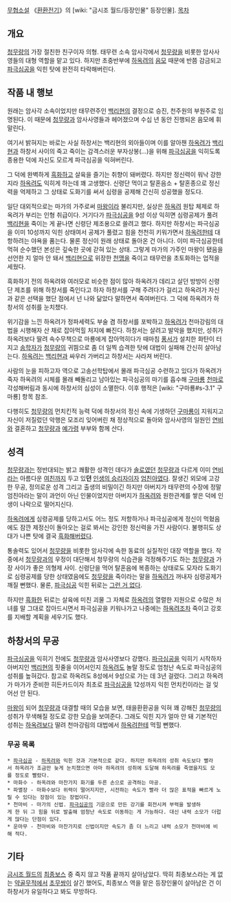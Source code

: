 [[무협소설]] 《[[환환전기]]》의 [wiki: "금시조 월드/등장인물" 등장인물].
[[목차]]
== 개요 ==
[[청무량]]의 가장 절친한 친구이자 의형. 태무련 소속 암사각에서 [[청무량]]을 비롯한 암사사영들의 대형 역할을 맡고 있다. 하지만 초중반부에 [[하옥려]]의 [[음모]] 때문에 반쯤 감금되고 [[파극심공]]을 익힌 탓에 완전히 타락해버린다.

== 작품 내 행보 ==
원래는 암사각 소속이었지만 태무련주인 [[백리현]]의 결정으로 승진, 천주원의 부원주로 임명된다. 이 때문에 [[청무량]]과 암사사영들과 헤어졌으며 수십 년 동안 진행되온 음모에 휘말린다.

여기서 밝혀지는 바로는 사실 하창서는 백리현의 외아들이며 이를 알아챈 [[하옥려]]가 [[백리현]]과 하창서 사이의 죽고 죽이는 감격스러운 부자상봉(…)을 위해 [[파극심공]]을 익히도록 종용한 덕에 자신도 모르게 파극심공을 익혀버린다.

그 덕에 완벽하게 [[흑화]]하고 살육을 즐기는 취향이 돼버렸다. 하지만 정신력이 워낙 강한지라 [[하옥려]]도 익히게 하는데 꽤 고생했다. 신령단 먹이고 탈혼음소 + 탈혼종으로 정신력을 억제하고 그 상태로 도화기를 써서 심령을 공제해 간신히 성공했을 정도다.

일단 대외적으로는 마가의 가주로써 [[마왕]]이라 불리지만, 실상은 [[하옥려]] 원탑 체제로 하옥려가 부리는 인형 취급이다. 거기다가 [[파극심공]]을 9성 이상 익히면 심령공제가 풀려 [[백리현]]을 죽이는 게 끝나면 신령단 제조용으로 쓸려고 했다. 하지만 하창서는 파극심공을 이미 10성까지 익힌 상태여서 공제가 풀렸고 힘을 천천히 키워가면서 [[하옥려]]한테 대항하려는 야욕을 품는다. 물론 정신이 원래 상태로 돌아온 건 아니다. 이미 파극심공한테 먹혀 순수했던 본성은 깊숙한 곳에 갇혀 있는 상태. 그렇게 마가의 가주인 마왕이 됐음을 선언한 지 얼마 안 돼서 [[백리현]]으로 위장한 [[천맹]]을 죽이고 태무련을 초토화하는 업적을 세웠다.

흑화하기 전의 하옥려와 여러모로 비슷한 점이 많아 하옥려가 데리고 살던 방방이 신령단 제조를 위해 하창서를 죽인다고 하자 하창서를 구해 주려다가 걸리고 하옥려가 자신과 같은 선택을 했단 점에서 넌 나와 닮았다 말하면서 죽여버린다. 그 덕에 하옥려가 하창서의 성취를 눈치챘다.

위기감을 느낀 하옥려가 정파세력도 부술 겸 하창서를 포박하고 [[하옥려]]가 천마강림의 대법을 시행해자 산 채로 잡아먹힐 처지에 빠진다. 하창서는 살려고 발악을 했지만, 성취가 하옥려보다 딸려 속수무책으로 마룡에게 잡아먹히다가 때마침 [[풍서]]가 설치한 화탄이 터지고 [[송학자]]가 [[청무량]]의 귀띔으로 좀 더 일찍 습격한 탓에 대법이 실패해 간신히 살아남는다. [[하옥려]]는 [[백리현]]과 싸우러 가버리고 하창서는 사라져 버린다. 

사람의 눈을 피하고자 역으로 고송선학탑에서 몰래 파극심공 수련하고 있다가 하옥려가 죽자 하옥려의 시체를 몰래 빼돌리고 남아있는 파극심공의 마기를 흡수해 [[구마룡]] [[천마]]로 각성해버림과 동시에 하창서의 심성이 소멸한다. 이후 행적은 [wiki: "구마룡#s-3.1" 구마룡] 항목 참조.

다행히도 [[청무량]]의 먼치킨적 능력 덕에 하창서의 정신 속에 기생하던 [[구마룡]]이 지워지고 자신이 저질렀던 악행은 모조리 잊어버린 채 정상적으로 돌아와 암사사영의 일원인 [[연비]]와 결혼하고 [[청무량]]과 [[예가령]] 부부와 함께 산다.

== 성격 ==
[[청무량]]과는 정반대되는 밝고 쾌활한 성격인 데다가 [[솔로]]였던 [[청무량]]과 다르게 이미 [[연비]]라는 아름다운 [[여친]]까지 두고 있'''던''' [[인생의 승리자]]이자 [[엄친아]]였다. 잘생긴 외모에 고강한 무공, 정의로운 성격 그리고 출생의 비밀이긴 하지만 아버지가 태무련의 수장에 정말 엄친아라는 말이 과언이 아닌 인물이었지만 아버지가 [[하옥려]]와 원한관계를 쌓은 덕에 인생이 나락으로 떨어지신다.

[[하옥려]]에게 심령공제를 당하고서도 어느 정도 저항하거나 파극심공에게 정신이 먹혔음에도 잠깐 제정신이 돌아오는 걸로 봐서는 강인한 정신력을 가진 사람이다. 불행히도 상대가 나쁜 탓에 결국 [[흑화]]해버렸다.

통솔력도 있어서 [[청무량]]을 비롯한 암사각에 속한 동료의 실질적인 대장 역할을 했다. 작중에서 [[청무량]]과의 우정이 대단해서 청무량의 식습관을 걱정해주기도 하는 [[청무량]]과 가장 사이가 좋은 의형제 사이. 신령단을 먹어 탈혼음에 복종하는 상태로도 모자라 도화기로 심령공제를 당한 상태였음에도 [[청무량]]을 죽이라는 말을 [[하옥려]]가 꺼내자 심령공제가 깨질 뻔했다. 물론, [[파극심공]] 익힌 뒤로는 [[그런 거 없다]].

하지만 [[흑화]]한 뒤로는 살육에 미친 괴물 그 자체로 [[하옥려]]의 열렬한 지원으로 수많은 처녀를 말 그대로 잡아드시면서 파극심공을 키워나가고 나중에는 [[하옥려]]조차 죽이고 강호를 지배할 계획을 세우기도 했다.

== 하창서의 무공 ==
[[파극심공]]을 익히기 전에도 [[청무량]]과 암사사영보다 강했다. [[파극심공]]을 익히기 시작하자 아버지인 [[백리현]]의 핏줄을 이어서인지 [[하옥려]]도 놀랄 정도로 엄청난 속도로 파극심공의 성취를 높혀갔다. 참고로 하옥려도 8성에서 9성으로 가는 데 3년 걸렸다. 그리고 하옥려가 마가가 준비한 히든카드이자 최초로 [[파극심공]]을 12성까지 익힌 먼치킨이라는 걸 잊어선 안 된다.

[[마왕]]이 되어 [[청무량]]과 대결할 때의 모습을 보면, 태을환환공을 익혀 꽤 강해진 [[청무량]]의 성취가 무색해질 정도로 강한 모습을 보여준다. 그래도 익힌 지가 얼마 안 돼 기본적인 성취는 [[하옥려]]보다 딸려 천마강림의 대법에서 [[하옥려]]한테 먹힐  뻔했다.

=== 무공 목록 ===
 * [[파극심공]] - [[하옥려]]와 익힌 것과 기본적으로 같다. 하지만 하옥려의 성취 속도보다 빨라서 하옥려가 조금만 늦게 눈치챘으면 아마 하옥려의 성취에 도달해 하옥려를 죽였을지도 모를 정도로 빨랐다.
 * 마화수 - 하옥려와 마찬가지 화기를 두른 손으로 공격하는 마공.
 * 파멸장 - 마화수보다 위력이 떨어지지만, 시전하는 속도가 빨라 더 많은 표적을 빠르게 노릴 수 있다는 장점이 있는 장법이다.
 * 천마비 - 마가의 신법. [[파극심공]]의 기운으로 만든 강기를 회전시켜 부력을 발생하게 한 뒤 그 힘을 뒤로 발출해 엄청난 속도로 이동하는 게 가능하다. 대신 내력 소모가 더럽게 많다는 단점이 있다.
 * 운마무 - 천마비와 마찬가지로 신법이지만 속도가 좀 더 느리고 내력 소모가 천마비에 비해 적다.

== 기타 ==
[[금시조 월드]]의 [[최종보스]] 중 죽지 않고 작품 끝까지 살아남았다. 딱히 최종보스라는 게 없는 [[약골무적]]에서 [[초무쌍]]이 살긴 했어도, 최종보스 역을 맡은 등장인물이 살아남은 건 이 하창서가 유일하다고 봐도 무방하다. 
